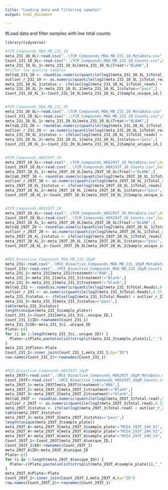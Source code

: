 ---
title: "Loading data and filtering samples"
output: html_document

---
#Load data and filter samples with low total counts
```{r}
library(tidyverse)

#TCM_Compounds_MDA_MB_231_10
meta_231_10_XL<-read.csv("..\TCM_Compounds_MDA_MB_231_10_MetaData.csv",header = T)
Count_231_10_XL<-read.csv("..\TCM_Compounds_MDA_MB_231_10_Counts.csv",header = T,row.names = 1)
meta_231_10_XL_1<-meta_231_10_XL[meta_231_10_XL$Treat!="BLANK",]
#Filter low quality samples
deltaQ_231_10 <- round(as.numeric(quantile(log2(meta_231_10_XL_1$Total_reads),0.75) - quantile(log2(meta_231_10_XL_1$Total_reads),0.25)),4)
outlier_r_231_10 <- as.numeric(quantile(log2(meta_231_10_XL_1$Total_reads),0.25)) - 1.5*deltaQ_231_10
meta_231_10_XL_1$status <- ifelse(log2(meta_231_10_XL_1$Total_reads) < outlier_r_231_10,"lowqc","pass")
meta_231_10_XL_2<-meta_231_10_XL_1[meta_231_10_XL_1$status=="pass",]
Count_231_10_XL_1<-Count_231_10_XL[meta_231_10_XL_2$Sample_unique_id,]


#TCM_Compounds_MDA_MB_231_20
meta_231_20_XL<-read.csv("..\TCM_Compounds_MDA_MB_231_20_MetaData.csv",header = T)
Count_231_20_XL<-read.csv("..\TCM_Compounds_MDA_MB_231_20_Counts.csv",header = T,row.names = 1)
meta_231_20_XL_1<-meta_231_20_XL[meta_231_20_XL$Treat!="BLANK",]
deltaQ_231_20 <- round(as.numeric(quantile(log2(meta_231_20_XL_1$Total_reads),0.75) - quantile(log2(meta_231_20_XL_1$Total_reads),0.25)),4)
outlier_r_231_20 <- as.numeric(quantile(log2(meta_231_20_XL_1$Total_reads),0.25)) - 1.5*deltaQ_231_20
meta_231_20_XL_1$status <- ifelse(log2(meta_231_20_XL_1$Total_reads) < outlier_r_231_20,"lowqc","pass")
meta_231_20_XL_2<-meta_231_20_XL_1[meta_231_20_XL_1$status=="pass",]
Count_231_20_XL_1<-Count_231_20_XL[meta_231_20_XL_2$Sample_unique_id,]


#TCM_Compounds_HEK293T_10
meta_293T_10_XL<-read.csv("..\TCM_Compounds_HEK293T_10_MetaData.csv",header = T)
Count_293T_10_XL<-read.csv("..\TCM_Compounds_HEK293T_10_Counts.csv",header = T,row.names = 1)
meta_293T_10_XL_1<-meta_293T_10_XL[meta_293T_10_XL$Treat!="BLANK",]
deltaQ_293T_10 <- round(as.numeric(quantile(log2(meta_293T_10_XL_1$Total_reads),0.75) - quantile(log2(meta_293T_10_XL_1$Total_reads),0.25)),4)
outlier_r_293T_10 <- as.numeric(quantile(log2(meta_293T_10_XL_1$Total_reads),0.25)) - 1.5*deltaQ_293T_10
meta_293T_10_XL_1$status <- ifelse(log2(meta_293T_10_XL_1$Total_reads) < outlier_r_293T_10,"lowqc","pass")
meta_293T_10_XL_2<-meta_293T_10_XL_1[meta_293T_10_XL_1$status=="pass",]
Count_293T_10_XL_1<-Count_293T_10_XL[meta_293T_10_XL_2$Sample_unique_id,]


#TCM_Compounds_HEK293T_20
meta_293T_20_XL<-read.csv("..\TCM_Compounds_HEK293T_20_MetaData.csv",header = T)
Count_293T_20_XL<-read.csv("..\TCM_Compounds_HEK293T_20_Counts.csv",header = T,row.names = 1)
meta_293T_20_XL_1<-meta_293T_20_XL[meta_293T_20_XL$Treat!="BLANK",]
deltaQ_293T_20 <- round(as.numeric(quantile(log2(meta_293T_20_XL_1$Total_reads),0.75) - quantile(log2(meta_293T_20_XL_1$Total_reads),0.25)),4)
outlier_r_293T_20 <- as.numeric(quantile(log2(meta_293T_20_XL_1$Total_reads),0.25)) - 1.5*deltaQ_293T_20
meta_293T_20_XL_1$status <- ifelse(log2(meta_293T_20_XL_1$Total_reads) < outlier_r_293T_20,"lowqc","pass")
meta_293T_20_XL_2<-meta_293T_20_XL_1[meta_293T_20_XL_1$status=="pass",]
Count_293T_20_XL_1<-Count_293T_20_XL[meta_293T_20_XL_2$Sample_unique_id,]


#MCE_Bioactive_Compounds_MDA_MB_231_10μM
meta_231<-read.csv("..\MCE_Bioactive_Compounds_MDA_MB_231_10μM_MetaData.csv",header = T)
Count_231<-read.csv("..\MCE_Bioactive_Compounds_MDA_MB_231_10μM_Counts.csv",header = T,row.names = 1)
meta_231_1<-meta_231[meta_231$treatment!="RNA",]
meta_231_2<-meta_231_1[meta_231_1$treatment!="Blank",]
meta_231_3<-meta_231_2[meta_231_2$treatment!="blank",]
deltaQ_231 <- round(as.numeric(quantile(log2(meta_231_3$Total.Reads),0.75) - quantile(log2(meta_231_3$Total.Reads),0.25)),4)
outlier_r_231 <- as.numeric(quantile(log2(meta_231_3$Total.Reads),0.25)) - 1.5*deltaQ_231
meta_231_3$status <- ifelse(log2(meta_231_3$Total.Reads) < outlier_r_231,"lowqc","pass")
meta_231_3<-meta_231_3[meta_231_3$status=="pass",]
table(meta_231_3$status)
length(unique(meta_231_3$sample_plate))
Count_231_1<-Count_231[meta_231_3$ï..unique_ID,]
Count_231_1$ID<-rownames(Count_231_1)
meta_231_3$ID<-meta_231_3$ï..unique_ID
Plate<-c()
for (i in 1:length(meta_231_3$ï..unique_ID)) {
  Plate<-c(Plate,paste(unlist(strsplit(meta_231_3$sample_plate[i],"_"))[1:3],collapse = "_"))
}
meta_231_3$Plate<-Plate
Count_231_2<-inner_join(Count_231_1,meta_231_3,by="ID")
row.names(Count_231_2)<-rownames(Count_231_1)


#MCE_Bioactive_Compounds_HEK293T_10μM
meta_293T<-read.csv("..\MCE_Bioactive_Compounds_HEK293T_10μM_MetaData.csv",header = T)
Count_293T<-read.csv("..\MCE_Bioactive_Compounds_HEK293T_10μM_Counts.csv",header = T,row.names = 1)
meta_293T_1<-meta_293T[meta_293T$treatment!="RNA",]
meta_293T_2<-meta_293T_1[meta_293T_1$treatment!="Blank",]
meta_293T_3<-meta_293T_2[meta_293T_2$treatment!="blank",]
deltaQ_293T <- round(as.numeric(quantile(log2(meta_293T_3$Total.read),0.75) - quantile(log2(meta_293T_3$Total.read),0.25)),4)
outlier_r_293T <- as.numeric(quantile(log2(meta_293T_3$Total.read),0.25)) - 1.5*deltaQ_293T
meta_293T_3$status <- ifelse(log2(meta_293T_3$Total.read) < outlier_r_293T,"lowqc","pass")
table(meta_293T_3$status)
meta_293T_3<-meta_293T_3[meta_293T_3$status=="pass",]
length(unique(meta_293T_3$sample_plate))
meta_293T_4<-meta_293T_3[meta_293T_3$sample_plate!="MCE4_293T_24H_X1",]
meta_293T_4<-meta_293T_4[meta_293T_4$sample_plate!="MCE4_293T_24H_X2",]
meta_293T_4<-meta_293T_4[meta_293T_4$sample_plate!="MCE4_293T_24H_X3",]
Count_293T_1<-Count_293T[meta_293T_4$unique_ID,]
Count_293T_1$ID<-rownames(Count_293T_1)
meta_293T_4$ID<-meta_293T_4$unique_ID
Plate<-c()
for (i in 1:length(meta_293T_4$unique_ID)) {
  Plate<-c(Plate,paste(unlist(strsplit(meta_293T_4$sample_plate[i],"_"))[1:3],collapse = "_"))
}
meta_293T_4$Plate<-Plate
Count_293T_2<-inner_join(Count_293T_1,meta_293T_4,by="ID")
row.names(Count_293T_2)<-rownames(Count_293T_1)
```